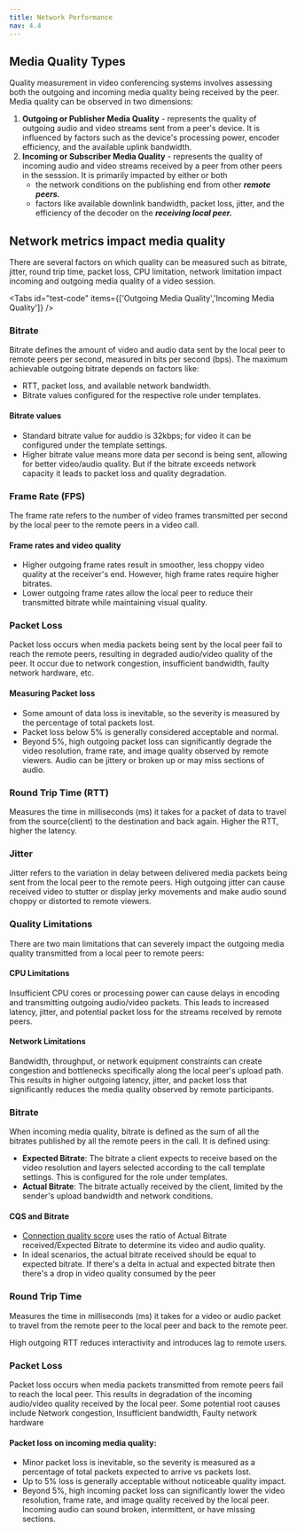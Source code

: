 ```yaml
---
title: Network Performance
nav: 4.4
---
```


## Media Quality Types

Quality measurement in video conferencing systems involves assessing both the outgoing and incoming media quality being received by the peer. Media quality can be observed in two dimensions:

1. **Outgoing or Publisher Media Quality** - represents the quality of outgoing audio and video streams sent from a peer's device. It is influenced by factors such as the device's processing power, encoder efficiency, and the available uplink bandwidth.
2. **Incoming or Subscriber Media Quality** - represents the quality of incoming audio and video streams received by a peer from other peers in the sesssion. It is primarily impacted by either or both
	- the network conditions on the publishing end from other ***remote peers.***
	- factors like available downlink bandwidth, packet loss, jitter, and the efficiency of the decoder on the ***receiving local peer.***

## Network metrics impact media quality

There are several factors on which quality can be measured such as bitrate, jitter, round trip time, packet loss, CPU limitation, network limitation impact incoming and outgoing media quality of a video session.

<Tabs id="test-code" items={['Outgoing Media Quality','Incoming Media Quality']} />

<Tab id='test-code-0'>

### Bitrate

Bitrate defines the amount of video and audio data sent by the local peer to remote peers per second, measured in bits per second (bps). The maximum achievable outgoing bitrate depends on factors like:

- RTT, packet loss, and available network bandwidth.
- Bitrate values configured for the respective role under templates.

#### Bitrate values
- Standard bitrate value for auddio is 32kbps; for video it can be configured under the template settings.
- Higher bitrate value means more data per second is being sent, allowing for better video/audio quality. But if the bitrate exceeds network capacity it leads to packet loss and quality degradation.



### Frame Rate (FPS)
The frame rate refers to the number of video frames transmitted per second by the local peer to the remote peers in a video call. 

#### Frame rates and video quality
- Higher outgoing frame rates result in smoother, less choppy video quality at the receiver's end. However, high frame rates require higher bitrates.
- Lower outgoing frame rates allow the local peer to reduce their transmitted bitrate while maintaining visual quality.



### Packet Loss
Packet loss occurs when media packets being sent by the local peer fail to reach the remote peers, resulting in degraded audio/video quality of the peer. It occur due to network congestion, insufficient bandwidth, faulty network hardware, etc. 

#### Measuring Packet loss
- Some amount of data loss is inevitable, so the severity is measured by the percentage of total packets lost.
- Packet loss below 5% is generally considered acceptable and normal.
- Beyond 5%, high outgoing packet loss can significantly degrade the video resolution, frame rate, and image quality observed by remote viewers. Audio can be jittery or broken up or may miss sections of audio.


### **Round Trip Time (RTT)**

Measures the time in milliseconds (ms) it takes for a packet of data to travel from the source(client) to the destination and back again. 
Higher the RTT, higher the latency.


### Jitter

Jitter refers to the variation in delay between delivered media packets being sent from the local peer to the remote peers. High outgoing jitter can cause received video to stutter or display jerky movements and make audio sound choppy or distorted to remote viewers.


### Quality Limitations
There are two main limitations that can severely impact the outgoing media quality transmitted from a local peer to remote peers:

#### CPU Limitations

Insufficient CPU cores or processing power can cause delays in encoding and transmitting outgoing audio/video packets. This leads to increased latency, jitter, and potential packet loss for the streams received by remote peers.

#### Network Limitations

Bandwidth, throughput, or network equipment constraints can create congestion and bottlenecks specifically along the local peer's upload path. This results in higher outgoing latency, jitter, and packet loss that significantly reduces the media quality observed by remote participants.

</Tab>


<Tab id='test-code-1'>

### Bitrate
When incoming media quality, bitrate is defined as the sum of all the bitrates published by all the remote peers in the call. It is defined using:

- **Expected Bitrate**: The bitrate a client expects to receive based on the video resolution and layers selected according to the call template settings. This is configured for the role under templates.<br/>
- **Actual Bitrate**: The bitrate actually received by the client, limited by the sender's upload bandwidth and network conditions.<br/>

#### CQS and Bitrate
- [Connection quality score](/get-started/v2/get-started/insights/connection-quality-score) uses the ratio of Actual Bitrate received/Expected Bitrate to determine its video and audio quality.
- In ideal scenarios, the actual bitrate received should be equal to expected bitrate. If there's a delta in actual and expected bitrate then there's a drop in video quality consumed by the peer



### Round Trip Time
Measures the time in milliseconds (ms) it takes for a video or audio packet to travel from the remote peer to the local peer and back to the remote peer. 

High outgoing RTT reduces interactivity and introduces lag to remote users.


### Packet Loss
Packet loss occurs when media packets transmitted from remote peers fail to reach the local peer. This results in degradation of the incoming audio/video quality received by the local peer. Some potential root causes include Network congestion, Insufficient bandwidth, Faulty network hardware

#### Packet loss on incoming media quality:

- Minor packet loss is inevitable, so the severity is measured as a percentage of total packets expected to arrive vs packets lost.
- Up to 5% loss is generally acceptable without noticeable quality impact.
- Beyond 5%, high incoming packet loss can significantly lower the video resolution, frame rate, and image quality received by the local peer. Incoming audio can sound broken, intermittent, or have missing sections.
</Tab>

    




